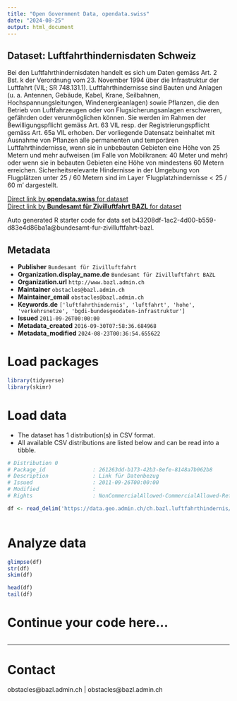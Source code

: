 ```yaml
---
title: "Open Government Data, opendata.swiss"
date: "2024-08-25"
output: html_document
---
```


## Dataset: Luftfahrthindernisdaten Schweiz

Bei den Luftfahrthindernisdaten handelt es sich um Daten gemäss Art. 2 Bst. k der Verordnung vom 23. November 1994 über die Infrastruktur der Luftfahrt (VIL; SR 748.131.1). Luftfahrthindernisse sind Bauten und Anlagen (u. a. Antennen, Gebäude, Kabel, Krane, Seilbahnen, Hochspannungsleitungen, Windenergieanlagen) sowie Pflanzen, die den Betrieb von Luftfahrzeugen oder von Flugsicherungsanlagen erschweren, gefährden oder verunmöglichen können. Sie werden im Rahmen der Bewilligungspflicht gemäss Art. 63 VIL resp. der Registrierungspflicht gemäss Art. 65a VIL erhoben. Der vorliegende Datensatz beinhaltet mit Ausnahme von Pflanzen alle permanenten und temporären Luftfahrthindernisse, wenn sie in unbebauten Gebieten eine Höhe von 25 Metern und mehr aufweisen (im Falle von Mobilkranen: 40 Meter und mehr) oder wenn sie in bebauten Gebieten eine Höhe von mindestens 60 Metern erreichen. Sicherheitsrelevante Hindernisse in der Umgebung von Flugplätzen unter 25 / 60 Metern sind im Layer 'Flugplatzhindernisse < 25 / 60 m' dargestellt.

[Direct link by **opendata.swiss** for dataset](https://opendata.swiss/de/dataset/luftfahrthindernisdaten-schweiz)<br>
[Direct link by **Bundesamt für Zivilluftfahrt BAZL** for dataset](https://www.bazl.admin.ch/bazl/de/home/infrastruktur/luftfahrthindernisse/luftfahrtinformationen/digitale-luftfahrthinderniskarten.html)

Auto generated R starter code for data set b43208df-1ac2-4d00-b559-d83e4d86ba1a@bundesamt-fur-zivilluftfahrt-bazl.

## Metadata

- **Publisher** `Bundesamt für Zivilluftfahrt`
- **Organization.display_name.de** `Bundesamt für Zivilluftfahrt BAZL`
- **Organization.url** `http://www.bazl.admin.ch`
- **Maintainer** `obstacles@bazl.admin.ch`
- **Maintainer_email** `obstacles@bazl.admin.ch`
- **Keywords.de** `['luftfahrthindernis', 'luftfahrt', 'hohe', 'verkehrsnetze', 'bgdi-bundesgeodaten-infrastruktur']`
- **Issued** `2011-09-26T00:00:00`
- **Metadata_created** `2016-09-30T07:58:36.684968`
- **Metadata_modified** `2024-08-23T00:36:54.655622`


# Load packages

```r

library(tidyverse)
library(skimr)

```

# Load data

-   The dataset has 1 distribution(s) in CSV format.
-   All available CSV distributions are listed below and can be read into a tibble.

```r

# Distribution 0
# Package_id               : 261263dd-b173-42b3-8efe-8148a7b062b8
# Description              : Link für Datenbezug
# Issued                   : 2011-09-26T00:00:00
# Modified                 : 
# Rights                   : NonCommercialAllowed-CommercialAllowed-ReferenceRequired

df <- read_delim('https://data.geo.admin.ch/ch.bazl.luftfahrthindernis/luftfahrthindernis/luftfahrthindernis_4326.csv.zip')



```

# Analyze data

```r

glimpse(df)
str(df)
skim(df)

head(df)
tail(df)

```

# Continue your code here...

```r

```

------------------------------------------------------------------------

# Contact

obstacles@bazl.admin.ch | obstacles@bazl.admin.ch
